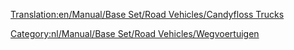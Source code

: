 [[Translation:en/Manual/Base Set/Road Vehicles/Candyfloss Trucks]]

{{nl/Manual/Base Set/Road Vehicles/Wegvoertuig|name     = MightyMover Suikerspintruck
  |img      = en/Manual/Base Set/Road Vehicles/CandyflossTruck.png
  |price    = £4.797 (€ 9.594)
  |speed    = 30 mph (48 km/h)
  |annual   = £421 (€ 842)
  |designed = 1935
  |life     = 15
  |capacity = 17 ton [[nl/Manual/Base Set/Cargos/Suikerspin|suikerspinnen]]
}}
{{nl/Manual/Base Set/Road Vehicles/Wegvoertuig|name     = Powernaught Suikerspintruck
  |img      = en/Manual/Base Set/Road Vehicles/CandyflossTruck.png
  |price    = £6.027 (€ 12.054)
  |speed    = 55 mph (88 km/h)
  |annual   = £787 (€ 1.574)
  |designed = 1976
  |life     = 15
  |capacity = 19 ton [[nl/Manual/Base Set/Cargos/Suikerspin|suikerspinnen]]
}}
{{nl/Manual/Base Set/Road Vehicles/Wegvoertuig|name     = Wizzowow Suikerspintruck
  |img      = en/Manual/Base Set/Road Vehicles/CandyflossTruck.png
  |price    = £6.437 (€ 12.874)
  |speed    = 70 mph (112 km/h)
  |annual   = £1.125 (€ 2.250)
  |designed = 2013
  |life     = 15
  |capacity = 22 ton [[nl/Manual/Base Set/Cargos/Suikerspin|suikerspinnen]]
}}
[[Category:nl/Manual/Base Set/Road Vehicles/Wegvoertuigen]]